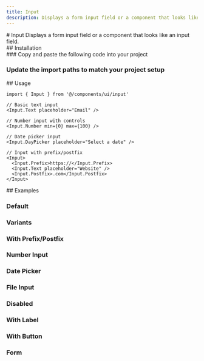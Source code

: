 ```yaml
---
title: Input
description: Displays a form input field or a component that looks like an input field.
---
```

<ContentContainer>

<Section gap="1">
# Input
<Paragraph size={'extraLarge'} color={'tertiary'}>Displays a form input field or a component that looks like an input field.</Paragraph>
<ComponentPreview name="input" withRecipe/>
</Section>

<Section>
## Installation

<Steps>
<Section>
### Copy and paste the following code into your project

<ComponentSource name="input" />

### Update the import paths to match your project setup

</Section>
</Steps>
</Section>

<Section>
## Usage

```tsx
import { Input } from '@/components/ui/input'
```
```tsx
// Basic text input
<Input.Text placeholder="Email" />

// Number input with controls
<Input.Number min={0} max={100} />

// Date picker input
<Input.DayPicker placeholder="Select a date" />

// Input with prefix/postfix
<Input>
  <Input.Prefix>https://</Input.Prefix>
  <Input.Text placeholder="Website" />
  <Input.Postfix>.com</Input.Postfix>
</Input>
```
</Section>

<Section>
## Examples

### Default
<ComponentPreview name="input" />

### Variants
<ComponentPreview name="input" file="variants" />

### With Prefix/Postfix
<ComponentPreview name="input" file="with-addons" />

### Number Input
<ComponentPreview name="input" file="number" />

### Date Picker
<ComponentPreview name="input" file="date-picker" />

### File Input
<ComponentPreview name="input" file="file" />

### Disabled
<ComponentPreview name="input" file="disabled" />

### With Label
<ComponentPreview name="input" file="with-label" />

### With Button
<ComponentPreview name="input" file="with-button" />

### Form
<ComponentPreview name="input" file="form" />

</Section>
</ContentContainer>